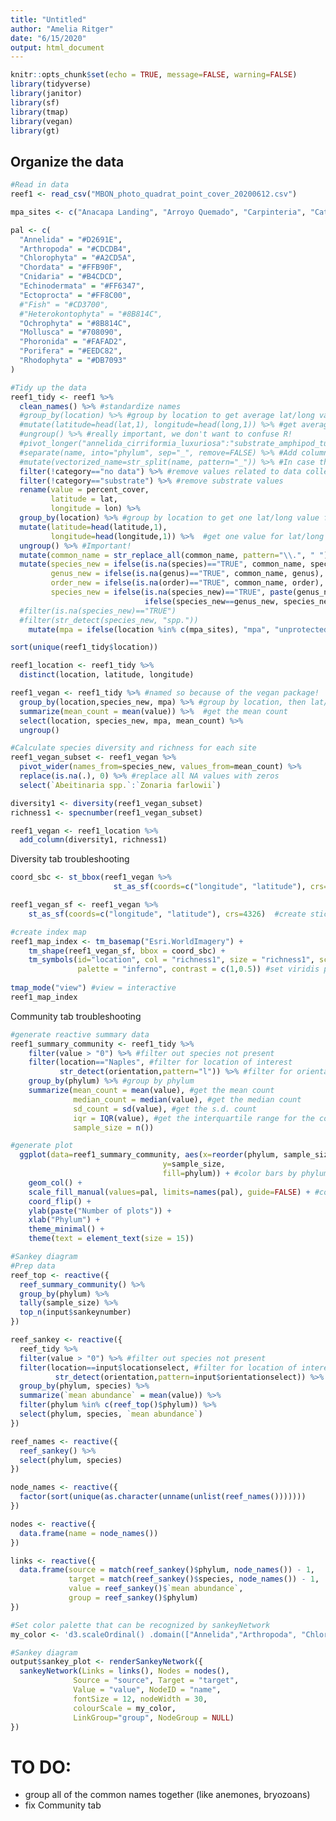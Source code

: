 ```yaml
---
title: "Untitled"
author: "Amelia Ritger"
date: "6/15/2020"
output: html_document
---
```


```r
knitr::opts_chunk$set(echo = TRUE, message=FALSE, warning=FALSE)
library(tidyverse)
library(janitor)
library(sf)
library(tmap)
library(vegan)
library(gt)
```

## Organize the data 
```r
#Read in data
reef1 <- read_csv("MBON_photo_quadrat_point_cover_20200612.csv")
```


```r
mpa_sites <- c("Anacapa Landing", "Arroyo Quemado", "Carpinteria", "Cathedral Cove", "Gull Island", "Isla Vista", "Naples", "West End Cat Rock")

pal <- c(
  "Annelida" = "#D2691E",
  "Arthropoda" = "#CDCDB4", 
  "Chlorophyta" = "#A2CD5A", 
  "Chordata" = "#FFB90F",
  "Cnidaria" = "#B4CDCD", 
  "Echinodermata" = "#FF6347", 
  "Ectoprocta" = "#FF8C00",
  #"Fish" = "#CD3700",
  #"Heterokontophyta" = "#8B814C",
  "Ochrophyta" = "#8B814C",
  "Mollusca" = "#708090",
  "Phoronida" = "#FAFAD2",
  "Porifera" = "#EEDC82",
  "Rhodophyta" = "#DB7093"
)
```


```r
#Tidy up the data
reef1_tidy <- reef1 %>%
  clean_names() %>% #standardize names
  #group_by(location) %>% #group by location to get average lat/long values for each location
  #mutate(latitude=head(lat,1), longitude=head(long,1)) %>% #get average lat/long values (because that's how that works...)
  #ungroup() %>% #really important, we don't want to confuse R!
  #pivot_longer("annelida_cirriformia_luxuriosa":"substrate_amphipod_tube_complex") %>%  #make long form
  #separate(name, into="phylum", sep="_", remove=FALSE) %>% #Add column for phylum name
  #mutate(vectorized_name=str_split(name, pattern="_")) %>% #In case this is useful...
  filter(!category=="no data") %>% #remove values related to data collection issue
  filter(!category=="substrate") %>% #remove substrate values
  rename(value = percent_cover,
         latitude = lat,
         longitude = lon) %>% 
  group_by(location) %>% #group by location to get one lat/long value for each location
  mutate(latitude=head(latitude,1), 
         longitude=head(longitude,1)) %>%  #get one value for lat/long (because that's how that works...)
  ungroup() %>% #Important!
  mutate(common_name = str_replace_all(common_name, pattern="\\.", " ")) %>% #replace . in common names with a space
  mutate(species_new = ifelse(is.na(species)=="TRUE", common_name, species), #replace NAs with common name
         genus_new = ifelse(is.na(genus)=="TRUE", common_name, genus),
         order_new = ifelse(is.na(order)=="TRUE", common_name, order),
         species_new = ifelse(is.na(species_new)=="TRUE", paste(genus_new, "spp."), #if no common name, make species name "Genus spp."
                              ifelse(species_new==genus_new, species_new, paste(genus_new,species_new)))) %>% #for those organisms with only a common name identifier for genus and species, only use the common name in the species_new column (to avoid duplication)
  #filter(is.na(species_new)=="TRUE")
  #filter(str_detect(species_new, "spp."))
    mutate(mpa = ifelse(location %in% c(mpa_sites), "mpa", "unprotected")) #add column for MPA versus non-MPA sites

sort(unique(reef1_tidy$location))

reef1_location <- reef1_tidy %>% 
  distinct(location, latitude, longitude)

reef1_vegan <- reef1_tidy %>% #named so because of the vegan package!
  group_by(location,species_new, mpa) %>% #group by location, then lat/long
  summarize(mean_count = mean(value)) %>%  #get the mean count
  select(location, species_new, mpa, mean_count) %>% 
  ungroup()

#Calculate species diversity and richness for each site
reef1_vegan_subset <- reef1_vegan %>%
  pivot_wider(names_from=species_new, values_from=mean_count) %>% 
  replace(is.na(.), 0) %>% #replace all NA values with zeros
  select(`Abeitinaria spp.`:`Zonaria farlowii`)

diversity1 <- diversity(reef1_vegan_subset)
richness1 <- specnumber(reef1_vegan_subset)

reef1_vegan <- reef1_location %>% 
  add_column(diversity1, richness1)
```

Diversity tab troubleshooting
```r
coord_sbc <- st_bbox(reef1_vegan %>%
                       st_as_sf(coords=c("longitude", "latitude"), crs=4326))

reef1_vegan_sf <- reef1_vegan %>% 
    st_as_sf(coords=c("longitude", "latitude"), crs=4326)  #create sticky geometry for lat/long

#create index map
reef1_map_index <- tm_basemap("Esri.WorldImagery") +
    tm_shape(reef1_vegan_sf, bbox = coord_sbc) +
    tm_symbols(id="location", col = "richness1", size = "richness1", scale=2, #point size corresponds to value
               palette = "inferno", contrast = c(1,0.5)) #set viridis palette to match plot
  
tmap_mode("view") #view = interactive
reef1_map_index
```

Community tab troubleshooting
```r
#generate reactive summary data
reef1_summary_community <- reef1_tidy %>%
    filter(value > "0") %>% #filter out species not present
    filter(location=="Naples", #filter for location of interest
           str_detect(orientation,pattern="l")) %>% #filter for orientation of interest
    group_by(phylum) %>% #group by phylum
    summarize(mean_count = mean(value), #get the mean count
              median_count = median(value), #get the median count
              sd_count = sd(value), #get the s.d. count
              iqr = IQR(value), #get the interquartile range for the count
              sample_size = n())

#generate plot
  ggplot(data=reef1_summary_community, aes(x=reorder(phylum, sample_size), #order bars by descending value
                                  y=sample_size, 
                                  fill=phylum)) + #color bars by phylum identity
    geom_col() +
    scale_fill_manual(values=pal, limits=names(pal), guide=FALSE) + #color bars by phylum color palette, remove legend
    coord_flip() +
    ylab(paste("Number of plots")) +
    xlab("Phylum") +
    theme_minimal() +
    theme(text = element_text(size = 15))
```


```r
#Sankey diagram
#Prep data
reef_top <- reactive({
  reef_summary_community() %>% 
  group_by(phylum) %>% 
  tally(sample_size) %>% 
  top_n(input$sankeynumber)
})

reef_sankey <- reactive({
  reef_tidy %>%
  filter(value > "0") %>% #filter out species not present
  filter(location==input$locationselect, #filter for location of interest
          str_detect(orientation,pattern=input$orientationselect)) %>% 
  group_by(phylum, species) %>%
  summarize(`mean abundance` = mean(value)) %>% 
  filter(phylum %in% c(reef_top()$phylum)) %>% 
  select(phylum, species, `mean abundance`)
})

reef_names <- reactive({
  reef_sankey() %>% 
  select(phylum, species)
})

node_names <- reactive({
  factor(sort(unique(as.character(unname(unlist(reef_names()))))))
})

nodes <- reactive({
  data.frame(name = node_names())
})

links <- reactive({
  data.frame(source = match(reef_sankey()$phylum, node_names()) - 1,
             target = match(reef_sankey()$species, node_names()) - 1,
             value = reef_sankey()$`mean abundance`,
             group = reef_sankey()$phylum)
})

#Set color palette that can be recognized by sankeyNetwork
my_color <- 'd3.scaleOrdinal() .domain(["Annelida","Arthropoda", "Chlorophyta","Chordata","Cnidaria","Echinodermata","Ectoprocta","Fish","Heterokontophyta","Mollusca","Phoronida","Porifera","Rhodophyta"]) .range(["#D2691E", "#CDCDB4", "#3CB371", "#EE9A00","#6CA6CD", "#FF6347", "#F4A460", "#CD3700", "#6B8E23", "#708090", "#FAFAD2","#EEDD82", "#DB7093"])'

#Sankey diagram
output$sankey_plot <- renderSankeyNetwork({
  sankeyNetwork(Links = links(), Nodes = nodes(),
              Source = "source", Target = "target",
              Value = "value", NodeID = "name",
              fontSize = 12, nodeWidth = 30,
              colourScale = my_color,
              LinkGroup="group", NodeGroup = NULL)
})

```


# TO DO:
- group all of the common names together (like anemones, bryozoans)
- fix Community tab
